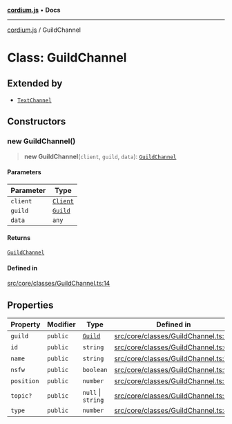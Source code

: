 [**cordium.js**](../README.mdx) • **Docs**

***

[cordium.js](../globals.mdx) / GuildChannel

# Class: GuildChannel

## Extended by

- [`TextChannel`](TextChannel.mdx)

## Constructors

### new GuildChannel()

> **new GuildChannel**(`client`, `guild`, `data`): [`GuildChannel`](GuildChannel.mdx)

#### Parameters

| Parameter | Type |
| ------ | ------ |
| `client` | [`Client`](Client.mdx) |
| `guild` | [`Guild`](Guild.mdx) |
| `data` | `any` |

#### Returns

[`GuildChannel`](GuildChannel.mdx)

#### Defined in

[src/core/classes/GuildChannel.ts:14](https://github.com/devdimer/cordium.js/blob/5acfe627949366dc136ee1adc1bf86648eab42bb/src/core/classes/GuildChannel.ts#L14)

## Properties

| Property | Modifier | Type | Defined in |
| ------ | ------ | ------ | ------ |
| `guild` | `public` | [`Guild`](Guild.mdx) | [src/core/classes/GuildChannel.ts:12](https://github.com/devdimer/cordium.js/blob/5acfe627949366dc136ee1adc1bf86648eab42bb/src/core/classes/GuildChannel.ts#L12) |
| `id` | `public` | `string` | [src/core/classes/GuildChannel.ts:6](https://github.com/devdimer/cordium.js/blob/5acfe627949366dc136ee1adc1bf86648eab42bb/src/core/classes/GuildChannel.ts#L6) |
| `name` | `public` | `string` | [src/core/classes/GuildChannel.ts:7](https://github.com/devdimer/cordium.js/blob/5acfe627949366dc136ee1adc1bf86648eab42bb/src/core/classes/GuildChannel.ts#L7) |
| `nsfw` | `public` | `boolean` | [src/core/classes/GuildChannel.ts:9](https://github.com/devdimer/cordium.js/blob/5acfe627949366dc136ee1adc1bf86648eab42bb/src/core/classes/GuildChannel.ts#L9) |
| `position` | `public` | `number` | [src/core/classes/GuildChannel.ts:10](https://github.com/devdimer/cordium.js/blob/5acfe627949366dc136ee1adc1bf86648eab42bb/src/core/classes/GuildChannel.ts#L10) |
| `topic?` | `public` | `null` \| `string` | [src/core/classes/GuildChannel.ts:11](https://github.com/devdimer/cordium.js/blob/5acfe627949366dc136ee1adc1bf86648eab42bb/src/core/classes/GuildChannel.ts#L11) |
| `type` | `public` | `number` | [src/core/classes/GuildChannel.ts:8](https://github.com/devdimer/cordium.js/blob/5acfe627949366dc136ee1adc1bf86648eab42bb/src/core/classes/GuildChannel.ts#L8) |
